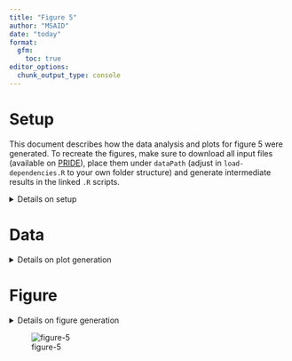 ```yaml
---
title: "Figure 5"
author: "MSAID"
date: "today"
format:
  gfm:
    toc: true
editor_options: 
  chunk_output_type: console
---
```


# Setup

This document describes how the data analysis and plots for figure 5 were generated. To recreate the figures, make sure to download all input files (available on [PRIDE](https://www.ebi.ac.uk/pride/archive?keyword=PXD053241)), place them under `dataPath` (adjust in `load-dependencies.R` to your own folder structure) and generate intermediate results in the linked `.R` scripts.

<details>
<summary>Details on setup</summary>

```r
suppressMessages(source(here::here("scripts/load-dependencies.R")))
msaid_organism <- c("Human" = msaid_blue, "Yeast" = msaid_orange, "E. coli" = msaid_darkgray)

path <- file.path(here::here(), "figure-5")
figurePath <- file.path(dataPath, "data/figure-5")
```

</details>

# Data

<details>
<summary>Details on plot generation</summary>

[R code to generate all input `.csv` files](figure-5AtoH-search-engine-results.R)

## Count plots

```r
byCol <- c("type", "condition", "replicate", "sample", "condition_faims", "condition_iw",
           "condition_study", "condition_it", "condition_resolution")
shapeBoth <- c("no FAIMS" = "dotted", "FAIMS" = "solid")
colBoth <- c("CHIMERYS" = msaid_blue, "CsoDIAq" = msaid_green)
colShared <- c("CHIMERYS" = msaid_blue, "CsoDIAq" = msaid_green, "Shared" = msaid_orange)
colPathway <- c("CHIMERYS" = msaid_blue, "CsoDIAq" = msaid_green,
                "Shared" = msaid_orange, "Pathway" = msaid_gray)

counts_local <- fread(file.path(figurePath, "figure-5ABC-counts.csv"))
counts_local[, type := factor(type, c("CHIMERYS", "CsoDIAq"))]
counts_local[, condition_faims := factor(condition_faims, c("FAIMS", "no FAIMS"))]

#isolation width
counts_IW <- counts_local[like(condition, "60k-118ms-(2|3|6|12)th-1ov"),
                          .(N = round(mean(N))), keyby=c(byCol[c(-3L, -4L)])]
#injection time
counts_IT <- counts_local[condition_study=="it" & condition_iw==2,
                          .(N = round(mean(N))), keyby=c(byCol[c(-3L, -4L)])]
#ms2 resolution
counts_Res <- counts_local[condition_study=="res" & condition_iw==2,
                           .(N = round(mean(N))), keyby=c(byCol[c(-3L, -4L)])]

#plot
maxY <- max(c(counts_IW$N, counts_IT$N, counts_Res$N))
pIwBoth <-
  ggplot(counts_IW, aes(x=condition_iw, y=N, linetype=condition_faims,
                        color=type, group=paste(condition_faims, type))) +
  geom_line() +
  geom_point(shape = 1L) +
  xlab("Q1 isolation width") + ylab("Mean peptide groups\n(Run-specific, n = 2 each)") +
  scale_color_manual(NULL, values = colBoth) +
  scale_linetype_manual(NULL, values = shapeBoth) +
  scale_x_continuous(breaks = pretty_breaks()) +
  scale_y_continuous(limits = c(0, maxY),
                     labels = label_number(scale_cut = append(cut_short_scale(), 1, 1))) +
  theme(legend.position = "none")
pItBoth <-
  ggplot(counts_IT, aes(x=condition_it, y=N, linetype=condition_faims,
                        color=type, group=paste(condition_faims, type))) +
  geom_line() +
  geom_point(shape = 1L) +
  xlab("Maximum ion IT") + ylab("Mean peptide groups\n(Run-specific, n = 2 each)") +
  scale_color_manual(NULL, values = colBoth) +
  scale_linetype_manual(NULL, values = shapeBoth) +
  scale_x_continuous(breaks = pretty_breaks()) +
  scale_y_continuous(limits = c(0, maxY),
                     labels = label_number(scale_cut = append(cut_short_scale(), 1, 1))) +
  theme(legend.position = "none")
pResBoth <- 
  ggplot(counts_Res, aes(x=condition_resolution, y=N,  linetype=condition_faims,
                         color=type, group=paste(condition_faims, type))) +
  geom_line() +
  geom_point(shape = 1L) +
  xlab("MS2 resolution") + ylab("Mean peptide groups\n(Run-specific, n = 2 each)") +
  scale_color_manual(NULL, values = colBoth) +
  scale_linetype_manual(NULL, values = shapeBoth) +
  scale_x_continuous(breaks = pretty_breaks(6)) +
  scale_y_continuous(limits = c(0, maxY),
                     labels = label_number(scale_cut = append(cut_short_scale(), 1, 1))) +
  theme(legend.position = "none")
```

## Relative performance

```r
#relative counts
rel_local <- fread(file.path(figurePath, "figure-5D-relative.csv"), sep=",")
rel_local[, type := factor(type, "CHIMERYS vs CsoDIAq", "CHIMERYS\nvs CsoDIAq")]
max_y <- rel_local[, max(rel)]

pRelLocalPaper <- ggplot(rel_local, aes(x=type, y=rel)) +
  geom_hline(yintercept = 1, color = msaid_darkgray, linetype = "dashed") +
  geom_boxplot(outliers = F, color = msaid_darkgray) +
  geom_point(shape = 1L, alpha = 0.5, color = msaid_darkgray,
             position = position_jitter(0.1, seed = 123L)) +
  geom_segment(x = 1.4, y = max_y, xend = 1.2, yend = max_y,
               arrow = arrow(length = unit(1, "mm")),
               linewidth = 0.25, color = msaid_darkgray) +
  scale_y_continuous(labels = label_percent()) +
  xlab(NULL) + ylab("Performance peptide groups\n(Run-specific, n = 88 total)")
```


## Sensitivity

```r
results_sub <- fread(file.path(figurePath, "figure-5F-sensitivity.csv"))

pIntensityPaper <- ggplot(results_sub, aes(x=score_coefficient_lasso, fill=nTypeLabel)) +
  geom_histogram(binwidth = 0.5, position = "identity", alpha = 0.5) +
  scale_fill_manual(NULL, values = c("CHIMERYS" = msaid_blue, "Shared" = msaid_orange)) +
  scale_x_continuous(breaks = pretty_breaks()) +
  scale_y_continuous(labels = label_number(scale_cut = append(cut_short_scale(), 1, 1))) +
  xlab("Log2 apex intensity\n(zoomed in)") + ylab("Peptide groups\n(Run-specific, top raw file)") +
  coord_cartesian(xlim = c(13, 23)) + theme(legend.position = "none", legend.location = "plot")
```

## Rank plot

```r
proteins_sub <- fread(file.path(figurePath, "figure-5G-rank.csv"))

pRankPaperProtein <- ggplot(proteins_sub, aes(x=rank, y=score_coefficient_lasso, color=nTypeLabel)) +
  geom_point(shape = 16L, alpha = 0.5) +
  scale_color_manual(NULL, values = c("CHIMERYS" = msaid_blue, "Shared" = msaid_orange)) +
  scale_x_continuous(labels = label_number(scale_cut = append(cut_short_scale(), 1, 1))) +
  xlab("Protein intensity rank\n(Run-specific, top raw file)") + ylab("Log2 apex intensity") +
  theme(legend.position = "none")
```

## Protein plot

```r
proteins_sub2_count <- fread(file.path(figurePath, "figure-5E-protein.csv"))
proteins_sub2_count[, type := factor(type, c("CHIMERYS", "CsoDIAq"),
                                     c("CHIMERYS", "\nCsoDIAq"))]

p_prot_bar <- ggplot(proteins_sub2_count, aes(x=type, y=N, fill=nTypeLabel)) +
  geom_bar(stat = "identity") +
  scale_fill_manual(NULL, values = colShared) +
  xlab(NULL) + ylab("Proteins\n(Run-specific, top raw file)") +
  theme(legend.position = "none")
```

## Cytoscape proteins

```r
pie <- fread(file.path(figurePath, "figure-5H-cytoscape.csv"))
term <- unique(pie$description)[c(1, 2, 3, 6)]
pie[, variable := factor(variable, c("Pathway", "Shared", "CsoDIAq", "CHIMERYS"))]
pie[, description := factor(description, unique(description))]

p_pie <- ggplot(pie[description %in% term], aes(x="", y=value, fill=variable)) +
  geom_bar(stat = "identity") +
  geom_text(aes(label = value, y = pos, color=variable), nudge_x = 0.75,
            size = 5/.pt, family = "Montserrat Light", show.legend = FALSE) +
  scale_fill_manual(NULL, values = colPathway) +
  scale_color_manual(NULL, values = colPathway) +
  facet_wrap(vars(description), scales = "free", ncol = 1) +
  xlab(NULL) + ylab(NULL) +
  coord_polar(theta = "y") +
  guides(fill=guide_legend(nrow = 1, reverse = TRUE)) +
  theme(legend.position = "none",
        rect = element_blank(),
        panel.border = element_blank(),
        axis.line=element_blank(),axis.text.x=element_blank(),
        axis.text.y=element_blank(),axis.ticks=element_blank(),
        axis.title.x=element_blank(),
        axis.title.y=element_blank(),
        strip.clip = "off")
```

</details>

# Figure

<details>
<summary>Details on figure generation</summary>

```r
p_legend <- ggdraw(get_plot_component(pIwBoth + theme(legend.position = "top"),
                                      'guide-box-top', return_all = TRUE))
p_legend2 <- ggdraw(get_plot_component(p_pie + theme(legend.position = "top"),
                                       'guide-box-top', return_all = TRUE))
p_design <- "AAAABBBB\nCCDDEEFF\nGHIIJJFF"
p_fig5 <- p_legend + p_legend2 +
  pIwBoth + pItBoth + pResBoth + free(p_pie) +
  pRelLocalPaper + p_prot_bar + pIntensityPaper + pRankPaperProtein +
  plot_layout(heights = c(0.1, 1, 1), design = p_design) +
  plot_annotation(tag_levels = list(c("", "", "A", "B", "C", "H", "D", "E", "F", "G")))

suppressWarnings(ggsave2(file.path(path, "figure-5.pdf"), plot = p_fig5,
                         width = 180, height = 90, units = "mm", device = cairo_pdf))
suppressWarnings(ggsave2(file.path(path, "figure-5.png"), plot = p_fig5,
                         width = 180, height = 90, units = "mm"))
```

</details>

![figure-5](figure-5.png)

